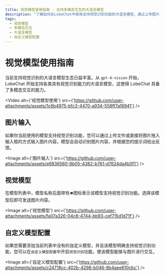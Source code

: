 ```yaml
---
title: 视觉模型使用指南 - 支持多模态交互的大语言模型
description: "了解如何在LobeChat中使用支持视觉识别功能的大语言模型，通过上传图片或拖拽图片到输入框进行交互，并选择带有\U0001F441️图标的模型进行图片内容交互。"
tags:
  - 视觉模型
  - 多模态交互
  - 大语言模型
  - 自定义模型配置
---
```


# 视觉模型使用指南

当前支持视觉识别的大语言模型生态日益丰富。从 `gpt-4-vision` 开始，LobeChat 开始支持各类具有视觉识别能力的大语言模型，这使得 LobeChat 具备了多模态交互的能力。

<Video alt={'视觉模型使用'} src={'https://github.com/user-attachments/assets/1c6b4975-bfc3-4470-a934-558ff7a16941'} />

## 图片输入

如果你当前使用的模型支持视觉识别功能，您可以通过上传文件或直接将图片拖入输入框的方式输入图片内容。模型会自动识别图片内容，并根据您的提示词给出反馈。

<Image alt={'图片输入'} src={'https://github.com/user-attachments/assets/e6836560-8b05-4382-b761-d7624da4b0f1'} />

## 视觉模型

在模型列表中，模型名称后面带有`👁️`图标表示该模型支持视觉识别功能。选择该模型后即可发送图片内容。

<Image alt={'视觉模型'} src={'https://github.com/user-attachments/assets/fa07a326-04c8-4744-bb93-cef715d1d71f'} />

## 自定义模型配置

如果您需要添加当前列表中没有的自定义模型，并且该模型明确支持视觉识别功能，您可以在`自定义模型配置`中开启`视觉识别`功能，使该模型能够与图片进行交互。

<Image alt={'自定义模型配置'} src={'https://github.com/user-attachments/assets/c24718cc-402b-4298-b046-8b4aee610cbc'} />
